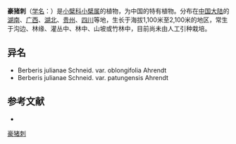 {{Speciesbox
| name = 豪猪刺
| status = 
| status_system = 
| image = Berberis julianae B.jpg
| genus = Berberis
| species = julianae
| authority = Schneid.
}}

'''豪猪刺'''（[[学名|学名]]：{{lang|la|''Berberis julianae''}}）是[[小檗科|小檗科]][[小檗属|小檗属]]的植物，为中国的特有植物。分布在[[中国大陆|中国大陆]]的[[湖南|湖南]]、[[广西|广西]]、[[湖北|湖北]]、[[贵州|贵州]]、[[四川|四川]]等地，生长于海拔1,100米至2,100米的地区，常生于沟边、林缘、灌丛中、林中、山坡或竹林中，目前尚未由人工引种栽培。

== 异名 ==
* Berberis julianae Schneid. var. oblongifolia Ahrendt
* Berberis julianae Schneid. var. patungensis Ahrendt

== 参考文献 ==
<div class="references-small">
* {{cite web| url =http://www.bioinfo.cn/db05/KmzwSpecies.php?action=view&id=1815| title =豪猪刺| work =《中国高等植物数据库全库》| publisher =中国科学院微生物研究所| author =昆明植物研究所| accessdate =2009-02-22| archive-date =2016-03-05| archive-url =https://web.archive.org/web/20160305003646/http://www.bioinfo.cn/db05/KmzwSpecies.php?action=view&id=1815| dead-url =yes}}
</div>
{{Taxonbar|from=Q1587687}}

[[Category:小檗属|豪猪刺]]


{{植物小作品}}